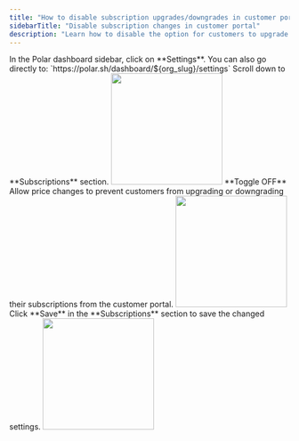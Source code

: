 ```yaml
---
title: "How to disable subscription upgrades/downgrades in customer portal"
sidebarTitle: "Disable subscription changes in customer portal"
description: "Learn how to disable the option for customers to upgrade or downgrade subscription plans from the customer portal."
---
```


<Steps>
    <Step title = "Go to Organization Settings">
        In the Polar dashboard sidebar, click on **Settings**.
            You can also go directly to:  
            `https://polar.sh/dashboard/${org_slug}/settings`  
        Scroll down to **Subscriptions** section.
        <img height="200" src="/assets/guides/disable-prices-changes-by-customer/settings.png" />
    </Step>
    <Step title = "Toggle Allow price changes">
        **Toggle OFF** Allow price changes to prevent customers from upgrading or downgrading their subscriptions from the customer portal.
        <img height="200" src="/assets/guides/disable-prices-changes-by-customer/disable-price-changes.png" /> 
    </Step>
    <Step title = "Save the changes">
        Click **Save** in the **Subscriptions** section to save the changed settings.
        <img height="200" src="/assets/guides/disable-prices-changes-by-customer/price-changes-saved.png" />
    </Step>
</Steps>